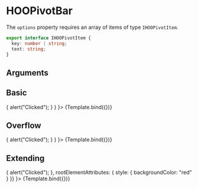 
<Meta title="Molecules/Menus/HOOPivotBar" component={HOOPivotBar}/>

# HOOPivotBar

The `options` property requires an array of items of type `IHOOPivotItem`.

```ts
export interface IHOOPivotItem {
  key: number | string;
  text: string;
}
```

## Arguments

<ArgsTable of={HOOPivotBar} />


## Basic
<Canvas>
  <Story 
    name="Basic"
    args = { 
      { selectedKey: 1, pivotItems: options, hasOverflow: false, onClick: () => { alert("Clicked"); } }
    }>
    {Template.bind({})}
  </Story>
</Canvas>

## Overflow
<Canvas>
  <Story 
    name="Overflow"
    args = { 
      { selectedKey: 1, pivotItems: options, hasOverflow: true, onClick: () => { alert("Clicked"); } }
    }>
    {Template.bind({})}
  </Story>
</Canvas>

## Extending
<Canvas>
  <Story 
    name="Extending"
    args = { 
     { selectedKey: 1, pivotItems: options, hasOverflow: false, onClick: () => { alert("Clicked"); }, rootElementAttributes: { style: { backgroundColor: "red" } }}
    }>
    {Template.bind({})}
  </Story>
</Canvas>